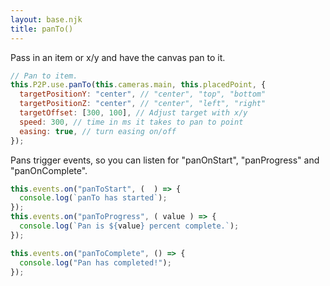 ```yaml
---
layout: base.njk
title: panTo()
---
```


Pass in an item or x/y and have the canvas pan to it.

```js
// Pan to item.
this.P2P.use.panTo(this.cameras.main, this.placedPoint, {
  targetPositionY: "center", // "center", "top", "bottom"
  targetPositionZ: "center", // "center", "left", "right"
  targetOffset: [300, 100], // Adjust target with x/y
  speed: 300, // time in ms it takes to pan to point
  easing: true, // turn easing on/off
});
```

Pans trigger events, so you can listen for "panOnStart", "panProgress" and "panOnComplete".

```js
this.events.on("panToStart", (  ) => {
  console.log(`panTo has started`);
});
this.events.on("panToProgress", ( value ) => {
  console.log(`Pan is ${value} percent complete.`);
});

this.events.on("panToComplete", () => {
  console.log("Pan has completed!");
});
```